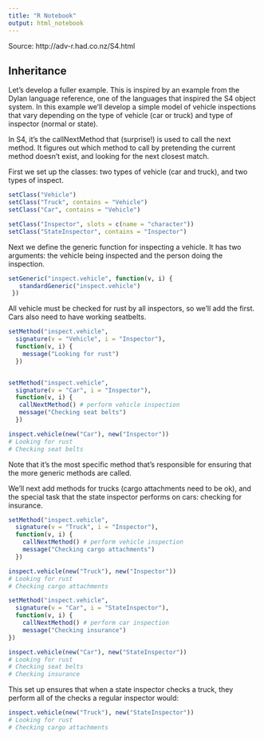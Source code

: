 ```yaml
---
title: "R Notebook"
output: html_notebook
---
```


Source: http://adv-r.had.co.nz/S4.html

## Inheritance
Let’s develop a fuller example. This is inspired by an example from the Dylan language reference, one of the languages that inspired the S4 object system. In this example we’ll develop a simple model of vehicle inspections that vary depending on the type of vehicle (car or truck) and type of inspector (normal or state).

In S4, it’s the callNextMethod that (surprise!) is used to call the next method. It figures out which method to call by pretending the current method doesn’t exist, and looking for the next closest match.

First we set up the classes: two types of vehicle (car and truck), and two types of inspect.


```r
setClass("Vehicle")
setClass("Truck", contains = "Vehicle")
setClass("Car", contains = "Vehicle")

setClass("Inspector", slots = c(name = "character"))
setClass("StateInspector", contains = "Inspector")
```


Next we define the generic function for inspecting a vehicle. It has two arguments: the vehicle being inspected and the person doing the inspection.

```r
setGeneric("inspect.vehicle", function(v, i) {
   standardGeneric("inspect.vehicle")
 })
```

All vehicle must be checked for rust by all inspectors, so we’ll add the first. Cars also need to have working seatbelts.

```r
setMethod("inspect.vehicle", 
  signature(v = "Vehicle", i = "Inspector"), 
  function(v, i) {
    message("Looking for rust")
  })


setMethod("inspect.vehicle", 
  signature(v = "Car", i = "Inspector"),
  function(v, i) {  
   callNextMethod() # perform vehicle inspection
   message("Checking seat belts")
  })

inspect.vehicle(new("Car"), new("Inspector"))
# Looking for rust
# Checking seat belts
```

Note that it’s the most specific method that’s responsible for ensuring that the more generic methods are called.

We’ll next add methods for trucks (cargo attachments need to be ok), and the special task that the state inspector performs on cars: checking for insurance.

```r
setMethod("inspect.vehicle", 
  signature(v = "Truck", i = "Inspector"),
  function(v, i) {
    callNextMethod() # perform vehicle inspection
    message("Checking cargo attachments")
  })

inspect.vehicle(new("Truck"), new("Inspector"))
# Looking for rust
# Checking cargo attachments
```



```r
setMethod("inspect.vehicle", 
  signature(v = "Car", i = "StateInspector"),
  function(v, i) {
    callNextMethod() # perform car inspection
    message("Checking insurance")
})

inspect.vehicle(new("Car"), new("StateInspector"))
# Looking for rust
# Checking seat belts
# Checking insurance
```

This set up ensures that when a state inspector checks a truck, they perform all of the checks a regular inspector would:

```r
inspect.vehicle(new("Truck"), new("StateInspector"))
# Looking for rust
# Checking cargo attachments
```

